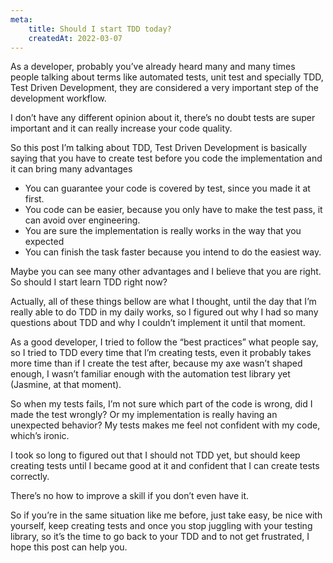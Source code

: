 ```yaml
---
meta:
    title: Should I start TDD today?
    createdAt: 2022-03-07
---
```


As a developer, probably you’ve already heard many and many times people talking about terms like automated tests, unit test and specially TDD, Test Driven Development, they are considered a very important step of the development workflow.

I don’t have any different opinion about it, there’s no doubt tests are super important and it can really increase your code quality.

So this post I’m talking about TDD, Test Driven Development is basically saying that you have to create test before you code the implementation and it can bring many advantages

* You can guarantee your code is covered by test, since you made it at first.
* You code can be easier, because you only have to make the test pass, it can avoid over engineering.
* You are sure the implementation is really works in the way that you expected
* You can finish the task faster because you intend to do the easiest way.

Maybe you can see many other advantages and I believe that you are right. So should I start learn TDD right now?

Actually, all of these things bellow are what I thought, until the day that I’m really able to do TDD in my daily works, so I figured out why I had so many questions about TDD and why I couldn’t implement it until that moment.

As a good developer, I tried to follow the “best practices” what people say, so I tried to TDD every time that I’m creating tests, even it probably takes more time than if I create the test after, because my axe wasn’t shaped enough, I wasn’t familiar enough with the automation test library yet (Jasmine, at that moment).

So when my tests fails, I’m not sure which part of the code is wrong, did I made the test wrongly? Or my implementation is really having an unexpected behavior? My tests makes me feel not confident with my code, which’s ironic.

I took so long to figured out that I should not TDD yet, but should keep creating tests until I became good at it and confident that I can create tests correctly.

There’s no how to improve a skill if you don’t even have it.

So if you’re in the same situation like me before, just take easy, be nice with yourself, keep creating tests and once you stop juggling with your testing library, so it’s the time to go back to your TDD and to not get frustrated, I hope this post can help you.
